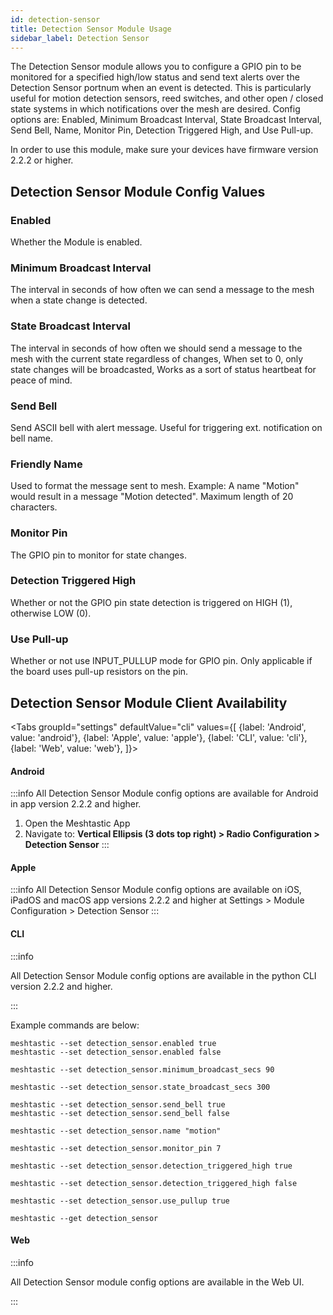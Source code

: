 ```yaml
---
id: detection-sensor
title: Detection Sensor Module Usage
sidebar_label: Detection Sensor
---
```



The Detection Sensor module allows you to configure a GPIO pin to be monitored for a specified high/low status and send text alerts over the  Detection Sensor portnum when an event is detected. This is particularly useful for motion detection sensors, reed switches, and other open / closed state systems in which notifications over the mesh are desired.  Config options are: Enabled, Minimum Broadcast Interval, State Broadcast Interval, Send Bell, Name, Monitor Pin, Detection Triggered High, and Use Pull-up.

In order to use this module, make sure your devices have firmware version 2.2.2 or higher.

## Detection Sensor Module Config Values

### Enabled

Whether the Module is enabled.

### Minimum Broadcast Interval

The interval in seconds of how often we can send a message to the mesh when a state change is detected.

### State Broadcast Interval

The interval in seconds of how often we should send a message to the mesh with the current state regardless of changes, When set to 0, only state changes will be broadcasted, Works as a sort of status heartbeat for peace of mind.

###  Send Bell

Send ASCII bell with alert message. Useful for triggering ext. notification on bell
name.

### Friendly Name

Used to format the message sent to mesh. Example: A name "Motion" would result in a message "Motion detected". Maximum length of 20 characters.

### Monitor Pin

The GPIO pin to monitor for state changes.

### Detection Triggered High

Whether or not the GPIO pin state detection is triggered on HIGH (1), otherwise LOW (0).

### Use Pull-up

Whether or not use INPUT_PULLUP mode for GPIO pin. Only applicable if the board uses pull-up resistors on the pin.

## Detection Sensor Module Client Availability

<Tabs
groupId="settings"
defaultValue="cli"
values={[
{label: 'Android', value: 'android'},
{label: 'Apple', value: 'apple'},
{label: 'CLI', value: 'cli'},
{label: 'Web', value: 'web'},
]}>
<TabItem value="android">

#### Android


:::info
All Detection Sensor Module config options are available for Android in app version 2.2.2 and higher.

1. Open the Meshtastic App
2. Navigate to: **Vertical Ellipsis (3 dots top right) > Radio Configuration > Detection Sensor**
:::

</TabItem>
<TabItem value="apple">

#### Apple

:::info
All Detection Sensor Module config options are available on iOS, iPadOS and macOS app versions 2.2.2 and higher at Settings > Module Configuration > Detection Sensor
:::

</TabItem>
<TabItem value="cli">

#### CLI

:::info

All Detection Sensor Module config options are available in the python CLI version 2.2.2 and higher.

:::

Example commands are below:

```shell title="Enable/Disable the Detection Sensor Module"
meshtastic --set detection_sensor.enabled true
meshtastic --set detection_sensor.enabled false
```

```shell title="Set the Minimum Broadcast Interval to 90 seconds"
meshtastic --set detection_sensor.minimum_broadcast_secs 90
```

```shell title="Set the State Broadcast Interval to 5 minutes"
meshtastic --set detection_sensor.state_broadcast_secs 300
```

```shell title="Enable/Disable Send Bell"
meshtastic --set detection_sensor.send_bell true
meshtastic --set detection_sensor.send_bell false
```

```shell title="Set the friendly name to 'motion'"
meshtastic --set detection_sensor.name "motion"
```

```shell title="Set the Monitor Pin to 7"
meshtastic --set detection_sensor.monitor_pin 7
```

```shell title="Enable Notifications when the Monitor Pin goes HIGH"
meshtastic --set detection_sensor.detection_triggered_high true
```

```shell title="Enable Notifications when the Monitor Pin goes LOW"
meshtastic --set detection_sensor.detection_triggered_high false
```

```shell title="Enable the use INPUT_PULLUP mode"
meshtastic --set detection_sensor.use_pullup true
```

```shell title="Get the Detection Sensor Module Configuration"
meshtastic --get detection_sensor
```
</TabItem>
<TabItem value="web">

#### Web

:::info

All Detection Sensor module config options are available in the Web UI.

:::
</TabItem>
</Tabs>

